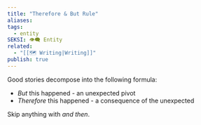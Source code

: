 ```yaml
---
title: "Therefore & But Rule"
aliases: 
tags:
  - entity
SEKSI: 👁️‍🗨️ Entity
related:
  - "[[🗺️ Writing|Writing]]"
publish: true
---
```



Good stories decompose into the following formula:

- _But_ this happened - an unexpected pivot
- _Therefore_ this happened - a consequence of the unexpected

Skip anything with _and then_.
